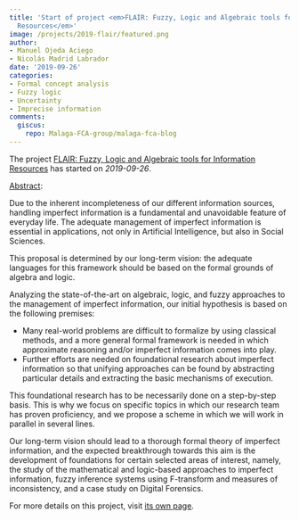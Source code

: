 ```yaml
---
title: 'Start of project <em>FLAIR: Fuzzy, Logic and Algebraic tools for Information
  Resources</em>'
image: /projects/2019-flair/featured.png
author:
- Manuel Ojeda Aciego
- Nicolás Madrid Labrador
date: '2019-09-26'
categories:
- Formal concept analysis
- Fuzzy logic
- Uncertainty
- Imprecise information
comments:
  giscus:
    repo: Malaga-FCA-group/malaga-fca-blog
---
```


The project <u>FLAIR: Fuzzy, Logic and Algebraic tools for Information Resources</u> has started on <em>2019-09-26</em>.

<u>Abstract</u>:


Due to the inherent incompleteness of our different information sources, handling imperfect information is a fundamental and unavoidable feature of everyday life. The adequate management of imperfect information is essential in applications, not only in Artificial Intelligence, but also in Social Sciences.

This proposal is determined by our long-term vision: the adequate languages for this framework should be based on the formal grounds of algebra and logic.

Analyzing the state-of-the-art on algebraic, logic, and fuzzy approaches to the management of imperfect information, our initial hypothesis is based on the following premises:

- Many real-world problems are difficult to formalize by using classical methods, and a more general formal framework is needed in which approximate reasoning and/or imperfect information comes into play.
- Further efforts are needed on foundational research about imperfect information so that unifying approaches can be found by abstracting particular details and extracting the basic mechanisms of execution.

This foundational research has to be necessarily done on a step-by-step basis. This is why we focus on specific topics in which our research team has proven proficiency, and we propose a scheme in which we will work in parallel in several lines.

Our long-term vision should lead to a thorough formal theory of imperfect information, and the expected breakthrough towards this aim is the development of foundations for certain selected areas of interest, namely, the study of the mathematical and logic-based approaches to imperfect information, fuzzy inference systems using F-transform and measures of inconsistency, and a case study on Digital Forensics.


For more details on this project, visit <a href='/projects/2019-flair'>its own page</a>.
